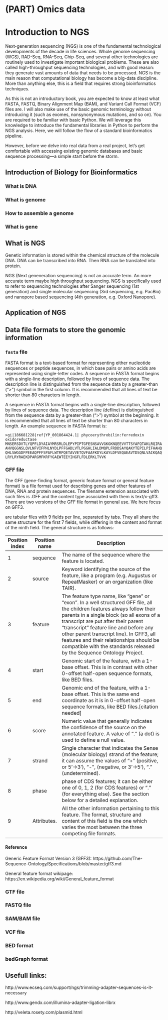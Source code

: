 # (PART) Omics data {-}

# Introduction to NGS 


Next-generation sequencing (NGS) is one of the fundamental technological developments of the decade in life sciences. Whole genome sequencing (WGS), RAD-Seq, RNA-Seq, Chip-Seq, and several other technologies are routinely used to investigate important biological problems. These are also called high-throughput sequencing technologies, and with good reason: they generate vast amounts of data that needs to be processed. NGS is the main reason that computational biology has become a big-data discipline. More than anything else, this is a field that requires strong bioinformatics techniques.

As this is not an introductory book, you are expected to know at least what FASTA, FASTQ, Binary Alignment Map (BAM), and Variant Call Format (VCF) files are. I will also make use of the basic genomic terminology without introducing it (such as exomes, nonsynonymous mutations, and so on). You are required to be familiar with basic Python. We will leverage this knowledge to introduce the fundamental libraries in Python to perform the NGS analysis. Here, we will follow the flow of a standard bioinformatics pipeline.

However, before we delve into real data from a real project, let's get comfortable with accessing existing genomic databases and basic sequence processing—a simple start before the storm.

## Introduction of Biology for Bioinformatics


###  What is DNA 

### What is genome

### How to assemble a genome

### What is gene 



## What is NGS

Genetic information is stored within the chemical structure of the molecule DNA. DNA can be transcribed into RNA. Then RNA can be translated into protein. 

NGS (Next geneneration sequencing) is not an accurate term. An more accurate term maybe high throughput sequencing.  NGS is specifically used to refer to sequencing technologies after Sanger sequencing (1st generation) and single molecular sequencing (3rd sequencing, e.g. PacBio) and nanopore based sequencing (4th generation, e.g. Oxford Nanopore).



## Application of NGS

## 




## Data file formats to store the genomic information

### `fasta` file 

FASTA format is a text-based format for representing either nucleotide sequences or peptide sequences, in which base pairs or amino acids are represented using single-letter codes. A sequence in FASTA format begins with a single-line description, followed by lines of sequence data. The description line is distinguished from the sequence data by a greater-than (">") symbol in the first column. It is recommended that all lines of text be shorter than 80 characters in length.



A sequence in FASTA format begins with a single-line description, followed by lines of sequence data. The description line (defline) is distinguished from the sequence data by a greater-than (">") symbol at the beginning. It is recommended that all lines of text be shorter than 80 characters in length. An example sequence in FASTA format is:


```
>gi|186681228|ref|YP_001864424.1| phycoerythrobilin:ferredoxin oxidoreductase
MNSERSDVTLYQPFLDYAIAYMRSRLDLEPYPIPTGFESNSAVVGKGKNQEEVVTTSYAFQTAKLRQIRA
AHVQGGNSLQVLNFVIFPHLNYDLPFFGADLVTLPGGHLIALDMQPLFRDDSAYQAKYTEPILPIFHAHQ
QHLSWGGDFPEEAQPFFSPAFLWTRPQETAVVETQVFAAFKDYLKAYLDFVEQAEAVTDSQNLVAIKQAQ
LRYLRYRAEKDPARGMFKRFYGAEWTEEYIHGFLFDLERKLTVVK
```



### GFF file


The GFF (gene-finding format, generic feature format or general feature format) is a file format used for describing genes and other features of DNA, RNA and protein sequences. The filename extension associated with such files is .GFF and the content type associated with them is text/x-gff3. There are two versions of the GFF file format in general use. We here focus on GFF3. 

are tabular files with 9 fields per line, separated by tabs. They all share the same structure for the first 7 fields, while differing in the content and format of the ninth field. The general structure is as follows:



| Position index | Position name | Description                                                                                                                                                                                                                                                                                                                                                                                                            |
|----------------|---------------|------------------------------------------------------------------------------------------------------------------------------------------------------------------------------------------------------------------------------------------------------------------------------------------------------------------------------------------------------------------------------------------------------------------------|
| 1              | sequence      | The name of the sequence where the feature is located.                                                                                                                                                                                                                                                                                                                                                                 |
| 2              | source        | Keyword identifying the source of the feature, like a program (e.g. Augustus or RepeatMasker) or an organization (like TAIR).                                                                                                                                                                                                                                                                                          |
| 3              | feature       | The feature type name, like "gene" or "exon". In a well structured GFF file, all the children features always follow their parents in a single block (so all exons of a transcript are put after their parent "transcript" feature line and before any other parent transcript line). In GFF3, all features and their relationships should be compatible with the standards released by the Sequence Ontology Project. |
| 4              | start         | Genomic start of the feature, with a 1-base offset. This is in contrast with other 0-offset half-open sequence formats, like BED files.                                                                                                                                                                                                                                                                                |
| 5              | end           | Genomic end of the feature, with a 1-base offset. This is the same end coordinate as it is in 0-offset half-open sequence formats, like BED files.[citation needed]                                                                                                                                                                                                                                                    |
| 6              | score         | Numeric value that generally indicates the confidence of the source on the annotated feature. A value of "." (a dot) is used to define a null value.                                                                                                                                                                                                                                                                   |
| 7              | strand        | Single character that indicates the Sense (molecular biology) strand of the feature; it can assume the values of "+" (positive, or 5'->3'), "-", (negative, or 3'->5'), "." (undetermined).                                                                                                                                                                                                                            |
| 8              | phase         | phase of CDS features; it can be either one of 0, 1, 2 (for CDS features) or "." (for everything else). See the section below for a detailed explanation.                                                                                                                                                                                                                                                              |
| 9              | Attributes.   | All the other information pertaining to this feature. The format, structure and content of this field is the one which varies the most between the three competing file formats.                                                                                                                                                                                                                                       |

#### Reference

Generic Feature Format Version 3 (GFF3): https://github.com/The-Sequence-Ontology/Specifications/blob/master/gff3.md

General feature format wikipage: https://en.wikipedia.org/wiki/General_feature_format

### GTF file 

### FASTQ file

### SAM/BAM file

### VCF file

### BED format

### bedGraph format




## Usefull links:

http://www.ecseq.com/support/ngs/trimming-adapter-sequences-is-it-necessary

http://www.gendx.com/illumina-adapter-ligation-librx

http://veleta.rosety.com/plasmid.html





